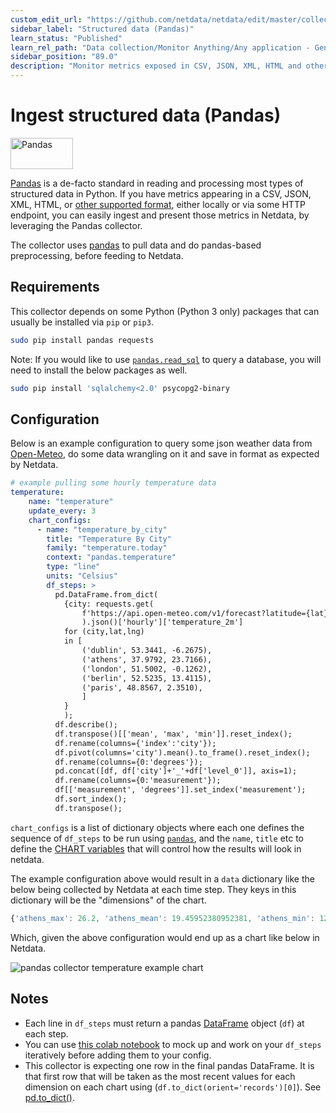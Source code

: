 ```yaml
---
custom_edit_url: "https://github.com/netdata/netdata/edit/master/collectors/python.d.plugin/pandas/README.md"
sidebar_label: "Structured data (Pandas)"
learn_status: "Published"
learn_rel_path: "Data collection/Monitor Anything/Any application - Generic Collectors"
sidebar_position: "89.0"
description: "Monitor metrics exposed in CSV, JSON, XML, HTML and other formats, with a Python collector that gathers metrics from a pandas dataframe."
---
```

# Ingest structured data (Pandas)

<a href="https://pandas.pydata.org/" target="_blank">
  <img src="https://pandas.pydata.org/docs/_static/pandas.svg" alt="Pandas" width="100px" height="50px" />
 </a>

[Pandas](https://pandas.pydata.org/) is a de-facto standard in reading and processing most types of structured data in Python.
If you have metrics appearing in a CSV, JSON, XML, HTML, or [other supported format](https://pandas.pydata.org/docs/user_guide/io.html), 
either locally or via some HTTP endpoint, you can easily ingest and present those metrics in Netdata, by leveraging the Pandas collector.

The collector uses [pandas](https://pandas.pydata.org/) to pull data and do pandas-based 
preprocessing, before feeding to Netdata.

## Requirements

This collector depends on some Python (Python 3 only) packages that can usually be installed via `pip` or `pip3`.

```bash
sudo pip install pandas requests
```

Note: If you would like to use [`pandas.read_sql`](https://pandas.pydata.org/docs/reference/api/pandas.read_sql.html) to query a database, you will need to install the below packages as well.

```bash
sudo pip install 'sqlalchemy<2.0' psycopg2-binary
```

## Configuration

Below is an example configuration to query some json weather data from [Open-Meteo](https://open-meteo.com), 
do some data wrangling on it and save in format as expected by Netdata.

```yaml
# example pulling some hourly temperature data
temperature:
    name: "temperature"
    update_every: 3
    chart_configs:
      - name: "temperature_by_city"
        title: "Temperature By City"
        family: "temperature.today"
        context: "pandas.temperature"
        type: "line"
        units: "Celsius"
        df_steps: >
          pd.DataFrame.from_dict(
            {city: requests.get(
                f'https://api.open-meteo.com/v1/forecast?latitude={lat}&longitude={lng}&hourly=temperature_2m'
                ).json()['hourly']['temperature_2m'] 
            for (city,lat,lng) 
            in [
                ('dublin', 53.3441, -6.2675),
                ('athens', 37.9792, 23.7166),
                ('london', 51.5002, -0.1262),
                ('berlin', 52.5235, 13.4115),
                ('paris', 48.8567, 2.3510),
                ]
            }
            );                                                         # use dictionary comprehension to make multiple requests;
          df.describe();                                               # get aggregate stats for each city;
          df.transpose()[['mean', 'max', 'min']].reset_index();        # just take mean, min, max;
          df.rename(columns={'index':'city'});                         # some column renaming;
          df.pivot(columns='city').mean().to_frame().reset_index();    # force to be one row per city;
          df.rename(columns={0:'degrees'});                            # some column renaming;
          pd.concat([df, df['city']+'_'+df['level_0']], axis=1);       # add new column combining city and summary measurement label;
          df.rename(columns={0:'measurement'});                        # some column renaming;
          df[['measurement', 'degrees']].set_index('measurement');     # just take two columns we want;
          df.sort_index();                                             # sort by city name;
          df.transpose();                                              # transpose so its just one wide row;
```

`chart_configs` is a list of dictionary objects where each one defines the sequence of `df_steps` to be run using [`pandas`](https://pandas.pydata.org/), 
and the `name`, `title` etc to define the 
[CHART variables](/docs/improving-netdata---developers/external-plugins/python.d.plugin/develop-a-custom-data-collector-in-python#create-charts) 
that will control how the results will look in netdata.

The example configuration above would result in a `data` dictionary like the below being collected by Netdata 
at each time step. They keys in this dictionary will be the "dimensions" of the chart.

```javascript
{'athens_max': 26.2, 'athens_mean': 19.45952380952381, 'athens_min': 12.2, 'berlin_max': 17.4, 'berlin_mean': 10.764285714285714, 'berlin_min': 5.7, 'dublin_max': 15.3, 'dublin_mean': 12.008928571428571, 'dublin_min': 6.6, 'london_max': 18.9, 'london_mean': 12.510714285714286, 'london_min': 5.2, 'paris_max': 19.4, 'paris_mean': 12.054166666666665, 'paris_min': 4.8}
```

Which, given the above configuration would end up as a chart like below in Netdata.

![pandas collector temperature example chart](https://user-images.githubusercontent.com/2178292/195075312-8ce8cf68-5172-48e3-af09-104ffecfcdd6.png)

## Notes
- Each line in `df_steps` must return a pandas 
[DataFrame](https://pandas.pydata.org/docs/reference/api/pandas.DataFrame.html) object (`df`) at each step.
- You can use 
[this colab notebook](https://colab.research.google.com/drive/1VYrddSegZqGtkWGFuiUbMbUk5f3rW6Hi?usp=sharing) 
to mock up and work on your `df_steps` iteratively before adding them to your config.
- This collector is expecting one row in the final pandas DataFrame. It is that first row that will be taken 
as the most recent values for each dimension on each chart using (`df.to_dict(orient='records')[0]`). 
See [pd.to_dict()](https://pandas.pydata.org/docs/reference/api/pandas.DataFrame.to_dict.html).
